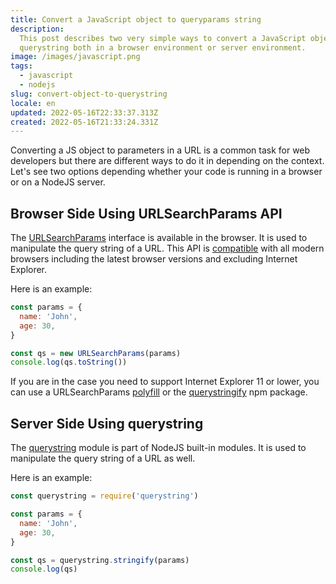 ```yaml
---
title: Convert a JavaScript object to queryparams string
description:
  This post describes two very simple ways to convert a JavaScript object to a
  querystring both in a browser environment or server environment.
image: /images/javascript.png
tags:
  - javascript
  - nodejs
slug: convert-object-to-querystring
locale: en
updated: 2022-05-16T22:33:37.313Z
created: 2022-05-16T21:33:24.331Z
---
```


Converting a JS object to parameters in a URL is a common task for web developers but there are different ways to do it in depending on the context. Let's see two options depending whether your code is running in a browser or on a NodeJS server.

## Browser Side Using URLSearchParams API

The [URLSearchParams](https://developer.mozilla.org/en-US/docs/Web/API/URLSearchParams) interface is available in the browser. It is used to manipulate the query string of a URL. This API is [compatible](https://developer.mozilla.org/en-US/docs/Web/API/URLSearchParams#browser_compatibility) with all modern browsers including the latest browser versions and excluding Internet Explorer.

Here is an example:

```javascript
const params = {
  name: 'John',
  age: 30,
}

const qs = new URLSearchParams(params)
console.log(qs.toString())
```

If you are in the case you need to support Internet Explorer 11 or lower, you can use a URLSearchParams [polyfill](https://github.com/zloirock/core-js#url-and-urlsearchparams) or the [querystringify](https://www.npmjs.com/package/querystringify) npm package.

## Server Side Using querystring

The [querystring](https://nodejs.org/api/querystring.html) module is part of NodeJS built-in modules. It is used to manipulate the query string of a URL as well.

Here is an example:

```javascript
const querystring = require('querystring')

const params = {
  name: 'John',
  age: 30,
}

const qs = querystring.stringify(params)
console.log(qs)
```
